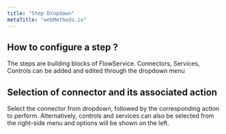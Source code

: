 ```yaml
---
title: "Step Dropdown"
metaTitle: "webMethods.io"
---
```


## How to configure a step ?
The steps are building blocks of FlowService. Connectors, Services, Controls can be added and edited through the dropdown menu

<FlowService
title=""
description="">
  <FlowStep comment="Select a connector, controls or services" img="editor-usage/autocomplete-dropdown-1.jpg"/>
</FlowService>

## Selection of connector and its associated action

Select the connector from dropdown, followed by the corresponding action to perform. Alternatively, controls and services can also be selected from the right-side menu and options will be shown on the left.

<FlowService
title=""
description="">
  <FlowStep comment="Step dropdown in action" img="editor-usage/step-dropdown-animated.gif"/>
</FlowService>


